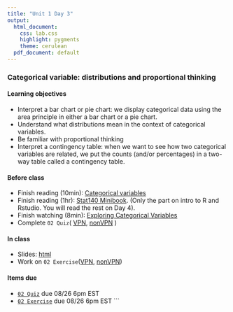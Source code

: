 ```yaml
---
title: "Unit 1 Day 3"
output: 
  html_document:
    css: lab.css
    highlight: pygments
    theme: cerulean
  pdf_document: default
---
```


### Categorical variable: distributions and proportional thinking

#### Learning objectives 
* Interpret a bar chart or pie chart: we display categorical data using the area principle in either a bar chart or a pie chart.
* Understand what distributions mean in the context of categorical variables.
* Be familiar with proportional thinking
* Interpret a contingency table: when we want to see how two categorical variables are related, we put the counts (and/or percentages) in a two-way table called a contingency table.

#### Before class
* Finish reading (10min): [Categorical variables](https://piazza.com/class_profile/get_resource/kcqqet0ou724kc/ke8xfvsn8mb259)
* Finish reading (1hr): [Stat140 Minibook](https://sshanshans.github.io/stat140/reading/u1d3.html). (Only the part on intro to R and Rstudio. You will read the rest on Day 4). 
* Finish watching (8min): [Exploring Categorical Variables](https://www.coursera.org/learn/probability-intro/lecture/vEjt0/exploring-categorical-variables)
* Complete `02 Quiz`( [VPN](http://138.110.84.108:3838/sshan/quiz/Unit1/#section-quiz-1), [nonVPN](http://159.89.233.150:3838/stat140/quiz/Unit1/#section-quiz-1)
)

#### In class
* Slides: [html](https://sshanshans.github.io/stat140/slides/u1d3.pdf)
* Work on `02 Exercise`([VPN](http://138.110.84.108:3838/sshan/tutorials/u1d3/), [nonVPN](http://159.89.233.150:3838/stat140/tutorials/u1d3/))

#### Items due
* [`02 Quiz`](https://moodle.mtholyoke.edu/mod/assign/view.php?id=547270) due 08/26 6pm EST
* [`02 Exercise`](https://moodle.mtholyoke.edu/mod/assign/view.php?id=547280) due 08/26 6pm EST
```
